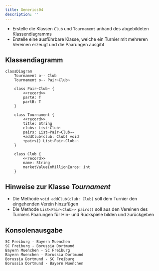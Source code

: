 ```yaml
---
title: Generics04
description: ''
---
```



- Erstelle die Klassen `Club` und `Tournament` anhand des abgebildeten
  Klassendiagramms
- Erstelle eine ausführbare Klasse, welche ein Turnier mit mehreren Vereinen
  erzeugt und die Paarungen ausgibt

## Klassendiagramm

```mermaid
classDiagram
    Tournament o-- Club
    Tournament o-- Pair~Club~

    class Pair~Club~ {
        <<record>>
        partA: T
        partB: T
    }

    class Tournament {
        <<record>>
        title: String
        clubs: List~Club~
        pairs: List~Pair~Club~~
        +addClub(club: Club) void
        +pairs() List~Pair~Club~~
    }

    class Club {
        <<record>>
        name: String
        marketValueInMillionEuros: int
    }
```

## Hinweise zur Klasse _Tournament_

- Die Methode `void addClub(club: Club)` soll dem Turnier den eingehenden Verein
  hinzufügen
- Die Methode `List<Pair<Club>> pairs()` soll aus den Vereinen des Turniers
  Paarungen für Hin- und Rückspiele bilden und zurückgeben

## Konsolenausgabe

```console
SC Freiburg - Bayern Muenchen
SC Freiburg - Borussia Dortmund
Bayern Muenchen - SC Freiburg
Bayern Muenchen - Borussia Dortmund
Borussia Dortmund - SC Freiburg
Borussia Dortmund - Bayern Muenchen
```

<Exercise pullRequest="65" branchSuffix="generics/04" />
